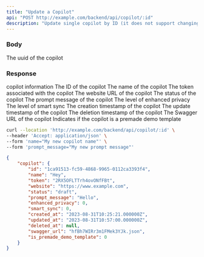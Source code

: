 ```yaml
---
title: "Update a Copilot"
api: "POST http://example.com/backend/api/copilot/:id"
description: "Update single copilot by ID (it does not support changing the swagger file)"
---
```


### Body

<ParamField path="id" type="string">
  The uuid of the copilot
</ParamField>

### Response


<ResponseField name="copilot" type="object">
  copilot information
  <Expandable title="properties">
    <ResponseField name="id" type="string">
      The ID of the copilot
    </ResponseField>
    <ResponseField name="name" type="string">
      The name of the copilot
    </ResponseField>
    <ResponseField name="token" type="string">
      The token associated with the copilot
    </ResponseField>
    <ResponseField name="website" type="string">
      The website URL of the copilot
    </ResponseField>
    <ResponseField name="status" type="string">
      The status of the copilot
    </ResponseField>
    <ResponseField name="prompt_message" type="string">
      The prompt message of the copilot
    </ResponseField>
    <ResponseField name="enhanced_privacy" type="number">
      The level of enhanced privacy
    </ResponseField>
    <ResponseField name="smart_sync" type="number">
      The level of smart sync
    </ResponseField>
    <ResponseField name="created_at" type="string">
      The creation timestamp of the copilot
    </ResponseField>
    <ResponseField name="updated_at" type="string">
      The update timestamp of the copilot
    </ResponseField>
    <ResponseField name="deleted_at" type="null">
      The deletion timestamp of the copilot
    </ResponseField>
    <ResponseField name="swagger_url" type="string">
      The Swagger URL of the copilot
    </ResponseField>
    <ResponseField name="is_premade_demo_template" type="number">
      Indicates if the copilot is a premade demo template
    </ResponseField>
  </Expandable>
</ResponseField>




<RequestExample>

```bash Example Request
curl --location 'http://example.com/backend/api/copilot/:id' \
--header 'Accept: application/json' \
--form 'name="My new copilot name"' \
--form 'prompt_message="My new prompt message"'
```

</RequestExample>

<ResponseExample>

```json Response
{
    "copilot": {
        "id": "1ca91513-fc59-4868-9965-0112ca3393f4",
        "name": "Hey",
        "token": "2RX5OFLTTrh4ovONfFBt",
        "website": "https://www.example.com",
        "status": "draft",
        "prompt_message": "Hello",
        "enhanced_privacy": 0,
        "smart_sync": 0,
        "created_at": "2023-08-31T10:25:21.000000Z",
        "updated_at": "2023-08-31T10:57:00.000000Z",
        "deleted_at": null,
        "swagger_url": "hfBh7WIRr3m1FMek3YJk.json",
        "is_premade_demo_template": 0
    }
}
```

</ResponseExample>
